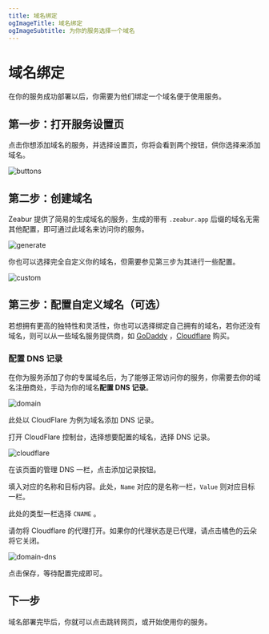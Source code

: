```yaml
---
title: 域名绑定
ogImageTitle: 域名绑定
ogImageSubtitle: 为你的服务选择一个域名
---
```



# 域名绑定

在你的服务成功部署以后，你需要为他们绑定一个域名便于使用服务。

## 第一步：打开服务设置页

点击你想添加域名的服务，并选择设置页，你将会看到两个按钮，供你选择来添加域名。

![buttons](/deploy/domain/buttons.zh-CN.jpg)

## 第二步：创建域名

Zeabur 提供了简易的生成域名的服务，生成的带有 `.zeabur.app` 后缀的域名无需其他配置，即可通过此域名来访问你的服务。

![generate](/deploy/domain/generate.zh-CN.jpg)

你也可以选择完全自定义你的域名，但需要参见第三步为其进行一些配置。

![custom](/deploy/domain/custom.zh-CN.jpg)

## 第三步：配置自定义域名（可选）

若想拥有更高的独特性和灵活性，你也可以选择绑定自己拥有的域名，若你还没有域名，则可以从一些域名服务提供商，如 [GoDaddy](https://www.godaddy.com) ，[Cloudflare](https://www.cloudflare.com) 购买。

### 配置 DNS 记录

在你为服务添加了你的专属域名后，为了能够正常访问你的服务，你需要去你的域名注册商处，手动为你的域名**配置 DNS 记录**。

![domain](/deploy/domain/domain.zh-CN.jpg)

此处以 CloudFlare 为例为域名添加 DNS 记录。

打开 CloudFlare 控制台，选择想要配置的域名，选择 DNS 记录。

![cloudflare](/deploy/domain/cloudflare.zh-CN.jpg)

在该页面的管理 DNS 一栏，点击添加记录按钮。

填入对应的名称和目标内容。此处，`Name` 对应的是名称一栏，`Value` 则对应目标一栏。

此处的类型一栏选择 `CNAME` 。

<Callout>
  请勿将 Cloudflare 的代理打开。如果你的代理状态是已代理，请点击橘色的云朵将它关闭。
</Callout>

![domain-dns](/deploy/domain/domain-dns.zh-CN.png)

点击保存，等待配置完成即可。

## 下一步

域名部署完毕后，你就可以点击跳转网页，或开始使用你的服务。
